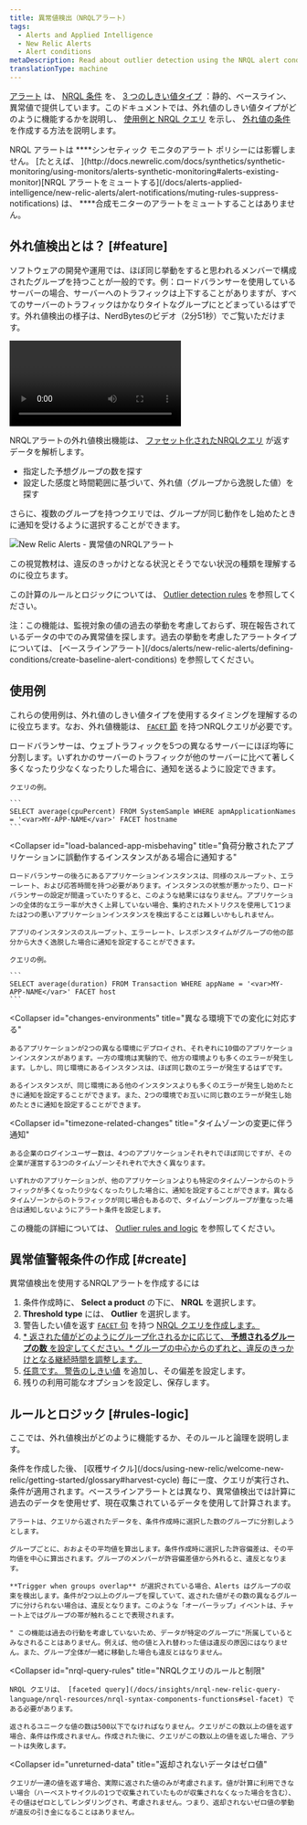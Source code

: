 ```yaml
---
title: 異常値検出（NRQLアラート）
tags:
  - Alerts and Applied Intelligence
  - New Relic Alerts
  - Alert conditions
metaDescription: Read about outlier detection using the NRQL alert condition type.
translationType: machine
---
```


[アラート](/docs/alerts/new-relic-alerts/getting-started/introduction-new-relic-alerts) は、 [NRQL 条件](/docs/alerts/new-relic-alerts/defining-conditions/create-alert-conditions-nrql-queries) を、 [3 つのしきい値タイプ](/docs/alerts/new-relic-alerts/defining-conditions/create-alert-conditions-nrql-queries#threshold-types) ：静的、ベースライン、異常値で提供しています。このドキュメントでは、外れ値のしきい値タイプがどのように機能するかを説明し、 [使用例と NRQL クエリ](#example-use-cases) を示し、 [外れ値の条件](#create) を作成する方法を説明します。

<Callout variant="important">
  NRQL アラートは ****シンセティック モニタのアラート ポリシーには影響しません。 [たとえば、 ](http://docs.newrelic.com/docs/synthetics/synthetic-monitoring/using-monitors/alerts-synthetic-monitoring#alerts-existing-monitor)[NRQL アラートをミュートする](/docs/alerts-applied-intelligence/new-relic-alerts/alert-notifications/muting-rules-suppress-notifications) は、 ****合成モニターのアラートをミュートすることはありません。
</Callout>

## 外れ値検出とは？ [#feature]

ソフトウェアの開発や運用では、ほぼ同じ挙動をすると思われるメンバーで構成されたグループを持つことが一般的です。例：ロードバランサーを使用しているサーバーの場合、サーバーへのトラフィックは上下することがありますが、すべてのサーバーのトラフィックはかなりタイトなグループにとどまっているはずです。外れ値検出の様子は、NerdBytesのビデオ（2分51秒）でご覧いただけます。

<Video
  id="_Hh7HZViJW8"
  type="youtube"
/>

NRQLアラートの外れ値検出機能は、 [ファセット化されたNRQLクエリ](/docs/insights/nrql-new-relic-query-language/nrql-resources/nrql-syntax-components-functions#sel-facet) が返すデータを解析します。

* 指定した予想グループの数を探す
* 設定した感度と時間範囲に基づいて、外れ値（グループから逸脱した値）を探す

さらに、複数のグループを持つクエリでは、グループが同じ動作をし始めたときに通知を受けるように選択することができます。

![New Relic Alerts - 異常値のNRQLアラート](./images/NRQL_outlier_violations.png "NRQL_outlier_violations.png")

<figcaption>
  この視覚教材は、違反のきっかけとなる状況とそうでない状況の種類を理解するのに役立ちます。
</figcaption>

この計算のルールとロジックについては、 [Outlier detection rules](#rules-logic) を参照してください。

<Callout variant="tip">
  注：この機能は、監視対象の値の過去の挙動を考慮しておらず、現在報告されているデータの中でのみ異常値を探します。過去の挙動を考慮したアラートタイプについては、 [ベースラインアラート](/docs/alerts/new-relic-alerts/defining-conditions/create-baseline-alert-conditions) を参照してください。
</Callout>

## 使用例

これらの使用例は、外れ値のしきい値タイプを使用するタイミングを理解するのに役立ちます。なお、外れ値機能は、 [`FACET` 節](/docs/insights/nrql-new-relic-query-language/nrql-resources/nrql-syntax-components-functions#sel-facet) を持つNRQLクエリが必要です。

<CollapserGroup>
  <Collapser
    id="load-balanced-servers-uneven"
    title="ロードバランスされたサーバーの負荷が不均一になった場合に通知する"
  >
    ロードバランサーは、ウェブトラフィックを5つの異なるサーバーにほぼ均等に分割します。いずれかのサーバーのトラフィックが他のサーバーに比べて著しく多くなったり少なくなったりした場合に、通知を送るように設定できます。

    クエリの例。

    ```
    SELECT average(cpuPercent) FROM SystemSample WHERE apmApplicationNames = '<var>MY-APP-NAME</var>' FACET hostname
    ```
  </Collapser>

  <Collapser
    id="load-balanced-app-misbehaving"
    title="負荷分散されたアプリケーションに誤動作するインスタンスがある場合に通知する"
  >
    ロードバランサーの後ろにあるアプリケーションインスタンスは、同様のスループット、エラーレート、および応答時間を持つ必要があります。インスタンスの状態が悪かったり、ロードバランサーの設定が間違っていたりすると、このような結果にはなりません。アプリケーションの全体的なエラー率が大きく上昇していない場合、集約されたメトリクスを使用して1つまたは2つの悪いアプリケーションインスタンスを検出することは難しいかもしれません。

    アプリのインスタンスのスループット、エラーレート、レスポンスタイムがグループの他の部分から大きく逸脱した場合に通知を設定することができます。

    クエリの例。

    ```
    SELECT average(duration) FROM Transaction WHERE appName = '<var>MY-APP-NAME</var>' FACET host
    ```
  </Collapser>

  <Collapser
    id="changes-environments"
    title="異なる環境下での変化に対応する"
  >
    あるアプリケーションが2つの異なる環境にデプロイされ、それぞれに10個のアプリケーションインスタンスがあります。一方の環境は実験的で、他方の環境よりも多くのエラーが発生します。しかし、同じ環境にあるインスタンスは、ほぼ同じ数のエラーが発生するはずです。

    あるインスタンスが、同じ環境にある他のインスタンスよりも多くのエラーが発生し始めたときに通知を設定することができます。また、2つの環境でお互いに同じ数のエラーが発生し始めたときに通知を設定することができます。
  </Collapser>

  <Collapser
    id="timezone-related-changes"
    title="タイムゾーンの変更に伴う通知"
  >
    ある企業のログインユーザー数は、4つのアプリケーションそれぞれでほぼ同じですが、その企業が運営する3つのタイムゾーンそれぞれで大きく異なります。

    いずれかのアプリケーションが、他のアプリケーションよりも特定のタイムゾーンからのトラフィックが多くなったり少なくなったりした場合に、通知を設定することができます。異なるタイムゾーンからのトラフィックが同じ場合もあるので、タイムゾーングループが重なった場合は通知しないようにアラート条件を設定します。
  </Collapser>
</CollapserGroup>

この機能の詳細については、 [Outlier rules and logic](#rules-logic) を参照してください。

## 異常値警報条件の作成 [#create]

異常値検出を使用するNRQLアラートを作成するには

1. 条件作成時に、 **Select a product** の下に、 **NRQL** を選択します。
2. **Threshold type** には、 **Outlier** を選択します。
3. 警告したい値を返す [`FACET` 句](/docs/insights/nrql-new-relic-query-language/nrql-resources/nrql-syntax-components-functions#sel-facet) を持つ [NRQL クエリを作成します。](/docs/alerts/new-relic-alerts/defining-conditions/create-alert-conditions-nrql-queries#syntax)
4. [* 返された値がどのようにグループ化されるかに応じて、 **予想されるグループの数** を設定してください。* グループの中心からのずれと、違反のきっかけとなる継続時間を調整します。](/docs/alerts/new-relic-alerts/defining-conditions/create-alert-conditions-nrql-queries#syntax)
5. [任意です。 ](/docs/alerts/new-relic-alerts/defining-conditions/create-alert-conditions-nrql-queries#syntax)[警告のしきい値](/docs/alerts/new-relic-alerts/defining-conditions/define-thresholds-trigger-alert#threshold-levels) を追加し、その偏差を設定します。
6. 残りの利用可能なオプションを設定し、保存します。

## ルールとロジック [#rules-logic]

ここでは、外れ値検出がどのように機能するか、そのルールと論理を説明します。

<CollapserGroup>
  <Collapser
    id="alert-logic"
    title="警報条件ロジックの詳細"
  >
    条件を作成した後、 [収穫サイクル](/docs/using-new-relic/welcome-new-relic/getting-started/glossary#harvest-cycle) 毎に一度、クエリが実行され、条件が適用されます。ベースラインアラートとは異なり、異常値検出では計算に過去のデータを使用せず、現在収集されているデータを使用して計算されます。

    アラートは、クエリから返されたデータを、条件作成時に選択した数のグループに分割しようとします。

    グループごとに、おおよその平均値を算出します。条件作成時に選択した許容偏差は、その平均値を中心に算出されます。グループのメンバーが許容偏差値から外れると、違反となります。

    **Trigger when groups overlap** が選択されている場合、Alerts はグループの収束を検出します。条件が2つ以上のグループを探していて、返された値がその数の異なるグループに分けられない場合は、違反となります。このような「オーバーラップ」イベントは、チャート上ではグループの帯が触れることで表現されます。

    " この機能は過去の行動を考慮していないため、データが特定のグループに"所属しているとみなされることはありません。例えば、他の値と入れ替わった値は違反の原因にはなりません。また、グループ全体が一緒に移動した場合も違反とはなりません。
  </Collapser>

  <Collapser
    id="nrql-query-rules"
    title="NRQLクエリのルールと制限"
  >
    NRQL クエリは、 [faceted query](/docs/insights/nrql-new-relic-query-language/nrql-resources/nrql-syntax-components-functions#sel-facet) である必要があります。

    返されるユニークな値の数は500以下でなければなりません。クエリがこの数以上の値を返す場合、条件は作成されません。作成された後に、クエリがこの数以上の値を返した場合、アラートは失敗します。
  </Collapser>

  <Collapser
    id="unreturned-data"
    title="返却されないデータはゼロ値"
  >
    クエリが一連の値を返す場合、実際に返された値のみが考慮されます。値が計算に利用できない場合（ハーベストサイクルの1つで収集されていたものが収集されなくなった場合を含む）、その値はゼロとしてレンダリングされ、考慮されません。つまり、返却されないゼロ値の挙動が違反の引き金になることはありません。
  </Collapser>
</CollapserGroup>